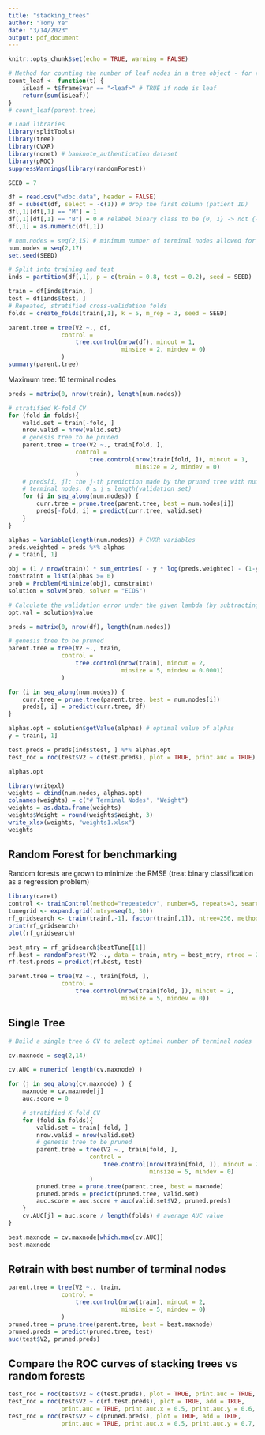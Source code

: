 ```yaml
---
title: "stacking_trees"
author: "Tony Ye"
date: "3/14/2023"
output: pdf_document
---
```


```r
knitr::opts_chunk$set(echo = TRUE, warning = FALSE)
```

```r
# Method for counting the number of leaf nodes in a tree object - for r tree package
count_leaf <- function(t) {
    isLeaf = t$frame$var == "<leaf>" # TRUE if node is leaf
    return(sum(isLeaf))
}
# count_leaf(parent.tree)
```

```r
# Load libraries
library(splitTools)
library(tree)
library(CVXR)
library(nonet) # banknote_authentication dataset
library(pROC)
suppressWarnings(library(randomForest))
```

```r
SEED = 7

df = read.csv("wdbc.data", header = FALSE)
df = subset(df, select = -c(1)) # drop the first column (patient ID)
df[,1][df[,1] == "M"] = 1
df[,1][df[,1] == "B"] = 0 # relabel binary class to be {0, 1} -> not {-1,1}, since we are talking about logistic loss
df[,1] = as.numeric(df[,1])
```

```r
# num.nodes = seq(2,15) # minimum number of terminal nodes allowed for each subtree
num.nodes = seq(2,17)
set.seed(SEED)

# Split into training and test
inds = partition(df[,1], p = c(train = 0.8, test = 0.2), seed = SEED)

train = df[inds$train, ]
test = df[inds$test, ]
# Repeated, stratified cross-validation folds
folds = create_folds(train[,1], k = 5, m_rep = 3, seed = SEED)
```

```r
parent.tree = tree(V2 ~., df,
               control = 
                   tree.control(nrow(df), mincut = 1, 
                                minsize = 2, mindev = 0)
               )
summary(parent.tree)
```
Maximum tree: 16 terminal nodes

```r
preds = matrix(0, nrow(train), length(num.nodes))

# stratified K-fold CV
for (fold in folds){
    valid.set = train[-fold, ]
    nrow.valid = nrow(valid.set)
    # genesis tree to be pruned
    parent.tree = tree(V2 ~., train[fold, ],
                   control = 
                       tree.control(nrow(train[fold, ]), mincut = 1, 
                                    minsize = 2, mindev = 0)
                   )
    # preds[i, j]: the j-th prediction made by the pruned tree with num.nodes[i] 
    # terminal nodes. 0 ≤ j ≤ length(validation set)
    for (i in seq_along(num.nodes)) {
        curr.tree = prune.tree(parent.tree, best = num.nodes[i])
        preds[-fold, i] = predict(curr.tree, valid.set)
    }
}

alphas = Variable(length(num.nodes)) # CVXR variables
preds.weighted = preds %*% alphas
y = train[, 1]

obj = (1 / nrow(train)) * sum_entries( - y * log(preds.weighted) - (1-y) * log(1- preds.weighted) )
constraint = list(alphas >= 0)
prob = Problem(Minimize(obj), constraint)
solution = solve(prob, solver = "ECOS")

# Calculate the validation error under the given lambda (by subtracting the penalized term)
opt.val = solution$value
```

```r
preds = matrix(0, nrow(df), length(num.nodes))

# genesis tree to be pruned
parent.tree = tree(V2 ~., train,
               control = 
                   tree.control(nrow(train), mincut = 2, 
                                minsize = 5, mindev = 0.0001)
               )

for (i in seq_along(num.nodes)) {
    curr.tree = prune.tree(parent.tree, best = num.nodes[i])
    preds[, i] = predict(curr.tree, df)
}

alphas.opt = solution$getValue(alphas) # optimal value of alphas
y = train[, 1]

test.preds = preds[inds$test, ] %*% alphas.opt
test_roc = roc(test$V2 ~ c(test.preds), plot = TRUE, print.auc = TRUE)
```

```r
alphas.opt
```

```r
library(writexl)
weights = cbind(num.nodes, alphas.opt)
colnames(weights) = c("# Terminal Nodes", "Weight")
weights = as.data.frame(weights)
weights$Weight = round(weights$Weight, 3)
write_xlsx(weights, "weights1.xlsx")
weights
```

## Random Forest for benchmarking
Random forests are grown to minimize the RMSE (treat binary classification as a regression problem)

```r
library(caret)
control <- trainControl(method="repeatedcv", number=5, repeats=3, search="grid")
tunegrid <- expand.grid(.mtry=seq(1, 30))
rf_gridsearch <- train(train[,-1], factor(train[,1]), ntree=256, method="rf", metric="Accuracy", tuneGrid=tunegrid, trControl=control)
print(rf_gridsearch)
plot(rf_gridsearch)
```

```r
best_mtry = rf_gridsearch$bestTune[[1]]
rf.best = randomForest(V2 ~., data = train, mtry = best_mtry, ntree = 256)
rf.test.preds = predict(rf.best, test)
```


```r
parent.tree = tree(V2 ~., train[fold, ],
               control = 
                   tree.control(nrow(train[fold, ]), mincut = 2, 
                                minsize = 5, mindev = 0))
```

## Single Tree

```r
# Build a single tree & CV to select optimal number of terminal nodes

cv.maxnode = seq(2,14)

cv.AUC = numeric( length(cv.maxnode) )

for (j in seq_along(cv.maxnode) ) {
    maxnode = cv.maxnode[j]
    auc.score = 0

    # stratified K-fold CV
    for (fold in folds){
        valid.set = train[-fold, ]
        nrow.valid = nrow(valid.set)
        # genesis tree to be pruned
        parent.tree = tree(V2 ~., train[fold, ],
                       control = 
                           tree.control(nrow(train[fold, ]), mincut = 2, 
                                        minsize = 5, mindev = 0)
                       )
        pruned.tree = prune.tree(parent.tree, best = maxnode)
        pruned.preds = predict(pruned.tree, valid.set)
        auc.score = auc.score + auc(valid.set$V2, pruned.preds)
    }
    cv.AUC[j] = auc.score / length(folds) # average AUC value
}
```

```r
best.maxnode = cv.maxnode[which.max(cv.AUC)]
best.maxnode
```

## Retrain with best number of terminal nodes
```r
parent.tree = tree(V2 ~., train,
               control = 
                   tree.control(nrow(train), mincut = 2, 
                                minsize = 5, mindev = 0)
               )
pruned.tree = prune.tree(parent.tree, best = best.maxnode)
pruned.preds = predict(pruned.tree, test)
auc(test$V2, pruned.preds)
```

## Compare the ROC curves of stacking trees vs random forests

```r
test_roc = roc(test$V2 ~ c(test.preds), plot = TRUE, print.auc = TRUE, col = "blue")
test_roc = roc(test$V2 ~ c(rf.test.preds), plot = TRUE, add = TRUE,
               print.auc = TRUE, print.auc.x = 0.5, print.auc.y = 0.6, col = "red")
test_roc = roc(test$V2 ~ c(pruned.preds), plot = TRUE, add = TRUE,
               print.auc = TRUE, print.auc.x = 0.5, print.auc.y = 0.7, col = "green")
```

```r

```

```r

```
